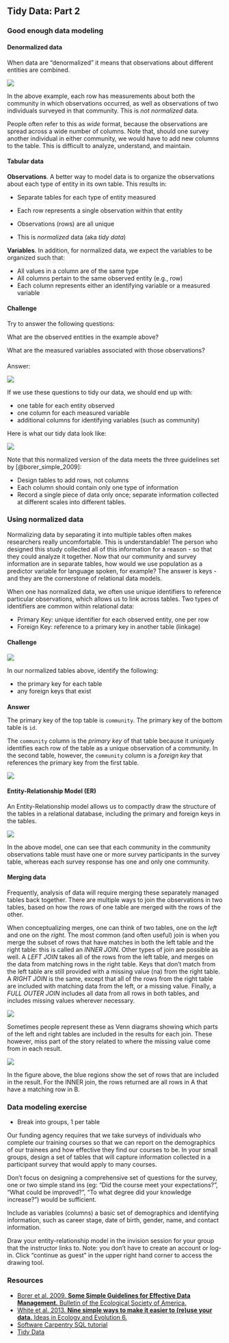 ## Tidy Data: Part 2

### Good enough data modeling

#### Denormalized data {-}

When data are "denormalized" it means that observations about different entities are combined.

![](images/table-denorm-ss.png) 

In the above example, each row has measurements about both the community in which observations occurred, as well as observations of two individuals surveyed in that community. This is *not normalized* data.

People often refer to this as *wide* format, because the observations are spread across a wide number of columns. Note that, should one survey another individual in either community, we would have to add new columns to the table. This is difficult to analyze, understand, and maintain.

#### Tabular data {-}

**Observations**. A better way to model data is to organize the observations about each type of entity in its own table. This results in:

-   Separate tables for each type of entity measured

-   Each row represents a single observation within that entity

-   Observations (rows) are all unique

-   This is *normalized* data (aka *tidy data*)

**Variables**. In addition, for normalized data, we expect the variables to be organized such that:

-   All values in a column are of the same type
-   All columns pertain to the same observed entity (e.g., row)
-   Each column represents either an identifying variable or a measured variable

#### Challenge {- .exercise}

Try to answer the following questions:

What are the observed entities in the example above?

What are the measured variables associated with those observations?

#### {-}


Answer:

![](images/table-denorm-entity-var-ss.png)


If we use these questions to tidy our data, we should end up with:

- one table for each entity observed
- one column for each measured variable
- additional columns for identifying variables (such as community)

Here is what our tidy data look like:

![](images/tables-norm-ss.png)

Note that this normalized version of the data meets the three guidelines set by [@borer_simple_2009]:

- Design tables to add rows, not columns
- Each column should contain only one type of information
- Record a single piece of data only once; separate information collected at different scales into different tables.

### Using normalized data

Normalizing data by separating it into multiple tables often makes researchers really uncomfortable. This is understandable! The person who designed this study collected all of this information for a reason - so that they could analyze it together. Now that our community and survey information are in separate tables, how would we use population as a predictor variable for language spoken, for example? The answer is keys - and they are the cornerstone of relational data models.

When one has normalized data, we often use unique identifiers to reference particular observations, which allows us to link across tables. Two types of identifiers are common within relational data:

-   Primary Key: unique identifier for each observed entity, one per row
-   Foreign Key: reference to a primary key in another table (linkage)


#### Challenge {- .exercise}

![](images/tables-norm-ss.png)

In our normalized tables above, identify the following:

- the primary key for each table
- any foreign keys that exist

#### {-}

**Answer**

The primary key of the top table is `community`. The primary key of the bottom table is `id`.

The `community` column is the *primary key* of that table because it uniquely identifies each row of the table as a unique observation of a community. In the second table, however, the `community` column is a *foreign key* that references the primary key from the first table. 

![](images/tables-keys-ss.png)

#### Entity-Relationship Model (ER) {-}

An Entity-Relationship model allows us to compactly draw the structure of the tables in a relational database, including the primary and foreign keys in the tables.

![](images/plotobs-diagram-ss.png)

In the above model, one can see that each community in the community observations table must have one or more survey participants in the survey table, whereas each survey response has one and only one community.

#### Merging data {-}

Frequently, analysis of data will require merging these separately managed tables back together. There are multiple ways to join the observations in two tables, based on how the rows of one table are merged with the rows of the other.

When conceptualizing merges, one can think of two tables, one on the *left* and one on the *right*. The most common (and often useful) join is when you merge the subset of rows that have matches in both the left table and the right table: this is called an *INNER JOIN*. Other types of join are possible as well. A *LEFT JOIN* takes all of the rows from the left table, and merges on the data from matching rows in the right table. Keys that don't match from the left table are still provided with a missing value (na) from the right table. A *RIGHT JOIN* is the same, except that all of the rows from the right table are included with matching data from the left, or a missing value. Finally, a *FULL OUTER JOIN* includes all data from all rows in both tables, and includes missing values wherever necessary.

![](images/join-diagrams.png)

Sometimes people represent these as Venn diagrams showing which parts of the left and right tables are included in the results for each join. These however, miss part of the story related to where the missing value come from in each result.

![](images/sql-joins.png)

In the figure above, the blue regions show the set of rows that are included in the result. For the INNER join, the rows returned are all rows in A that have a matching row in B.

### Data modeling exercise

-   Break into groups, 1 per table

Our funding agency requires that we take surveys of individuals who complete our training courses so that we can report on the demographics of our trainees and how effective they find our courses to be. In your small groups, design a set of tables that will capture information collected in a participant survey that would apply to many courses. 

Don't focus on designing a comprehensive set of questions for the survey, one or two simple stand ins (eg: "Did the course meet your expectations?", "What could be improved?", "To what degree did your knowledge increase?") would be sufficient.

Include as variables (columns) a basic set of demographics and identifying information, such as career stage, date of birth, gender, name, and contact information.


Draw your entity-relationship model in the invision session for your group that the instructor links to. Note: you don't have to create an account or log-in. Click "continue as guest" in the upper right hand corner to access the drawing tool.



### Resources

-   [Borer et al. 2009. **Some Simple Guidelines for Effective Data Management.** Bulletin of the Ecological Society of America.](http://matt.magisa.org/pubs/borer-esa-2009.pdf)
-   [White et al. 2013. **Nine simple ways to make it easier to (re)use your data.** Ideas in Ecology and Evolution 6.](https://doi.org/10.4033/iee.2013.6b.6.f)
-   [Software Carpentry SQL tutorial](https://swcarpentry.github.io/sql-novice-survey/)
-   [Tidy Data](http://vita.had.co.nz/papers/tidy-data.pdf)